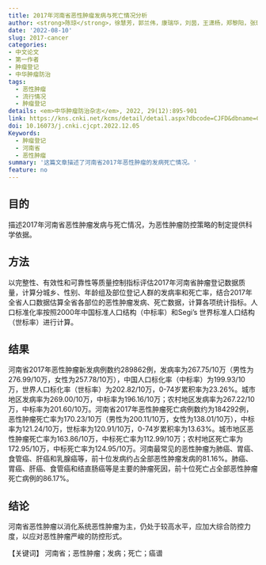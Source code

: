 ```yaml
---
title: 2017年河南省恶性肿瘤发病与死亡情况分析
author: <strong>陈琼</strong>，徐慧芳，郭兰伟，康瑞华，刘茵，王潇杨，郑黎阳，张璐瑶，刘曙正，孙喜斌，张韶凯
date: '2022-08-10'
slug: 2017-cancer
categories: 
- 中文论文
- 第一作者
- 肿瘤登记
- 中华肿瘤防治
tags:
  - 恶性肿瘤
  - 流行情况
  - 肿瘤登记
details: <em>中华肿瘤防治杂志</em>, 2022, 29(12):895-901
link: https://kns.cnki.net/kcms/detail/detail.aspx?dbcode=CJFD&dbname=CJFDLAST2022&filename=QLZL202212005&uniplatform=NZKPT&v=9w8NyKfYcMBRkG2uGzJOikfyBU2Mfj2sBadeOdYxHSfbaH9gChi3hd-QY3xte1pV
doi: 10.16073/j.cnki.cjcpt.2022.12.05
Keywords:
  - 肿瘤登记
  - 河南省
  - 恶性肿瘤
summary: '这篇文章描述了河南省2017年恶性肿瘤的发病死亡情况。'
feature: no
---
```

## 目的 
描述2017年河南省恶性肿瘤发病与死亡情况，为恶性肿瘤防控策略的制定提供科学依据。

## 方法 
以完整性、有效性和可靠性等质量控制指标评估2017年河南省肿瘤登记数据质量，计算分城乡、性别、年龄组及部位登记人群的发病率和死亡率，结合2017年全省人口数据估算全省各部位的恶性肿瘤发病、死亡数据，计算各项统计指标。人口标准化率按照2000年中国标准人口结构（中标率）和Segi's 世界标准人口结构（世标率）进行计算。

## 结果 
河南省2017年恶性肿瘤新发病例数约289862例，发病率为267.75/10万（男性为276.99/10万，女性为257.78/10万），中国人口标化率（中标率）为199.93/10万，世界人口标化率（世标率）为202.82/10万，0-74岁累积率为23.26%。城市地区发病率为269.00/10万，中标率为196.16/10万；农村地区发病率为267.22/10万，中标率为201.60/10万。河南省2017年恶性肿瘤死亡病例数约为184292例，恶性肿瘤死亡率为170.23/10万（男性为200.11/10万，女性为138.01/10万），中标率为121.24/10万，世标率为120.91/10万，0-74岁累积率为13.63%。城市地区恶性肿瘤死亡率为163.86/10万，中标死亡率为112.99/10万；农村地区死亡率为172.95/10万，中标死亡率为124.95/10万。河南最常见的恶性肿瘤为肺癌、胃癌、食管癌、肝癌和乳腺癌等，前十位发病约占全部恶性肿瘤发病的81.16%。肺癌、胃癌、肝癌、食管癌和结直肠癌等是主要的肿瘤死因，前十位死亡占全部恶性肿瘤死亡病例的86.17%。

## 结论 
河南省恶性肿瘤以消化系统恶性肿瘤为主，仍处于较高水平，应加大综合防控力度，以应对恶性肿瘤严峻的防控形式。

【关键词】 河南省；恶性肿瘤；发病；死亡；癌谱
